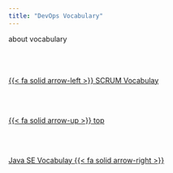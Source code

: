 ```yaml
---
title: "DevOps Vocabulary"
---
```


about vocabulary<!--- navLinks -->
<br><br>
<div class=row>
<br>
<div class='column left previous'>
<br>
[{{< fa solid arrow-left >}} SCRUM Vocabulay](/vocabulary/vocabscrum.qmd)
<br>
</div>
<br>
<div class='column center'>
<br>
[{{< fa solid arrow-up >}} top](#top)
<br>
</div>
<br>
<div class='column right next'>
<br>
[Java SE Vocabulay  {{< fa solid arrow-right >}}](/vocabulary/vocabjava.qmd)
<br>
</div>
<br>
</div>
